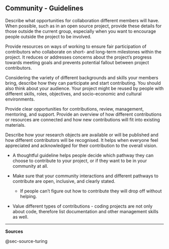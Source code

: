 ## Community - Guidelines {#sec-community-guidelines}

Describe what opportunities for collaboration different members will have.
When possible, such as in an open source project, provide these details for those outside the current group, especially when you want to encourage people outside the project to be involved.

Provide resources on ways of working to ensure fair participation of contributors who collaborate on short- and long-term milestones within the project.
It reduces or addresses concerns about the project’s progress towards meeting goals and prevents potential fallout between project contributors.

Considering the variety of different backgrounds and skills your members bring, describe how they can participate and start contributing.
You should also think about your audience.
Your project might be reused by people with different skills, roles, objectives, and socio-economic and cultural environments.

Provide clear opportunities for contributions, review, management, mentoring, and support.
Provide an overview of how different contributions or resources are connected and how new contributions will fit into existing materials.

Describe how your research objects are available or will be published and how different contributors will be recognised.
It helps when everyone feel appreciated and acknowledged for their contribution to the overall vision.

-   A thoughtful guideline helps people decide which pathway they can choose to contribute to your project, or if they want to be in your community at all.

-   Make sure that your community interactions and different pathways to contribute are open, inclusive, and clearly stated.

    -   If people can’t figure out how to contribute they will drop off without helping.

-   Value different types of contributions - coding projects are not only about code, therefore list documentation and other management skills as well.

------------------------------------------------------------------------

**Sources**

@sec-source-turing
